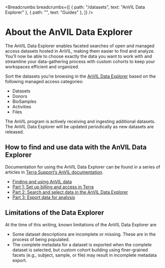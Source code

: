 <Breadcrumbs
  breadcrumbs={[
    { path: "/datasets", text: "AnVIL Data Explorer" },
    { path: "", text: "Guides" },
  ]}
/>

# About the AnVIL Data Explorer

The AnVIL Data Explorer enables faceted searches of open and managed access datasets hosted in AnVIL, making them easier to find and analyze. You’ll now be able to choose exactly the data you want to work with and streamline your data-gathering process with custom cohorts to keep your workspaces efficient and organized.

Sort the datasets you’re browsing in the [AnVIL Data Explorer]({browserURL}/datasets) based on the following managed access categories:

- Datasets
- Donors
- BioSamples
- Activities
- Files

The AnVIL program is actively receiving and ingesting additional datasets. The AnVIL Data Explorer will be updated periodically as new datasets are released.

## How to find and use data with the AnVIL Data Explorer

Documentation for using the AnVIL Data Explorer can be found in a series of articles in [Terra Support’s AnVIL documentation](https://support.terra.bio/hc/en-us/sections/25968420865691-AnVIL-Researchers).

- [Finding and using AnVIL data](https://support.terra.bio/hc/en-us/articles/34594440468635-Finding-and-using-AnVIL-data)
- [Part 1: Set up billing and access in Terra](https://support.terra.bio/hc/en-us/articles/34595554957723-Part-1-Set-up-billing-and-data-access-in-Terra)
- [Part 2: Search and select data in the AnVIL Data Explorer](https://support.terra.bio/hc/en-us/articles/34596321862427-Part-2-Search-and-select-data-in-AnVIL-Data-Explorer)
- [Part 3: Export data for analysis](https://support.terra.bio/hc/en-us/articles/34607573660827-Part-3-Export-AnVIL-data-to-Terra-for-analysis)

## Limitations of the Data Explorer

At the time of this writing, known limitations of the AnVIL Data Explorer are

- Some dataset descriptions are incomplete or missing. These are in the process of being populated.
- The complete metadata for a dataset is exported when the complete dataset is selected, but custom cohort building using finer-grained facets (e.g., subject, sample, or file) may result in incomplete metadata export.
